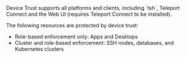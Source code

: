 <Admonition type="notice">
  Device Trust supports all platforms and clients, including `tsh`, Teleport
  Connect and the Web UI (requires Teleport Connect to be installed).

  The following resources are protected by device trust:

  - Role-based enforcement only: Apps and Desktops
  - Cluster and role-based enforcement: SSH nodes, databases, and Kubernetes
    clusters
</Admonition>
